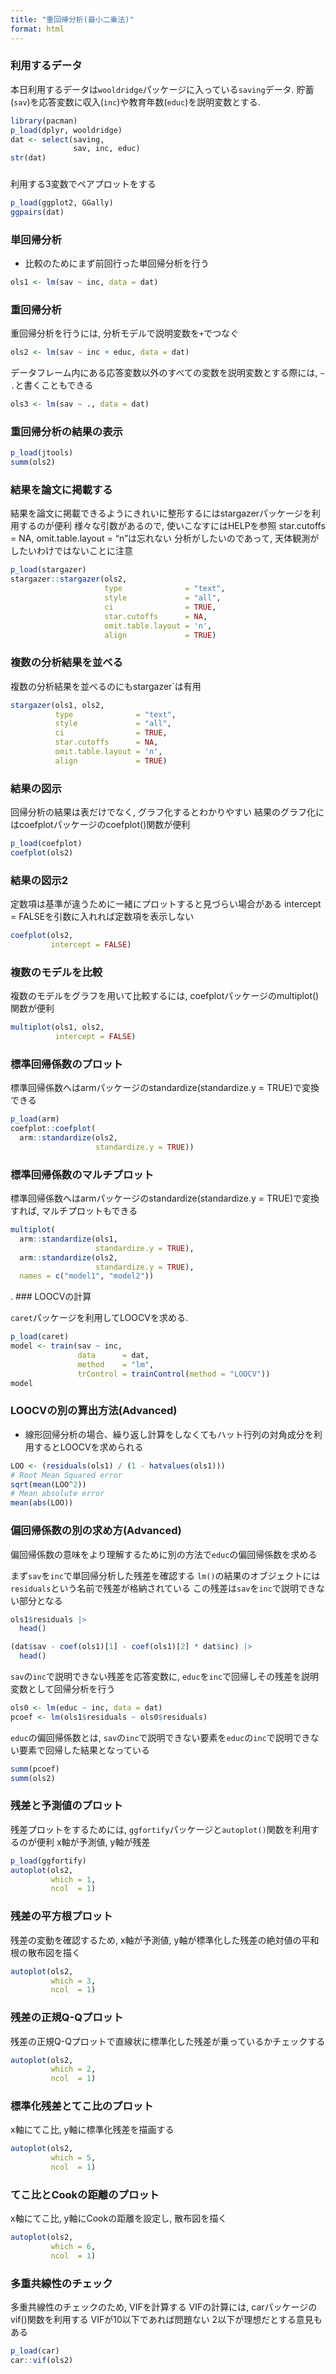---
title: "重回帰分析(最小二乗法)"
format: html
---

### 利用するデータ

本日利用するデータは`wooldridge`パッケージに入っている`saving`データ.
貯蓄(`sav`)を応答変数に収入(`inc`)や教育年数(`educ`)を説明変数とする.

```{r}
library(pacman)
p_load(dplyr, wooldridge)
dat <- select(saving,
              sav, inc, educ)
str(dat)
```

###

利用する3変数でペアプロットをする

```{r}
p_load(ggplot2, GGally)
ggpairs(dat)
```

### 単回帰分析

- 比較のためにまず前回行った単回帰分析を行う
    
```{r}
ols1 <- lm(sav ~ inc, data = dat)
```

### 重回帰分析

重回帰分析を行うには, 分析モデルで説明変数を`+`でつなぐ

```{r}
ols2 <- lm(sav ~ inc + educ, data = dat)
```

データフレーム内にある応答変数以外のすべての変数を説明変数とする際には, ` ~ .`と書くこともできる

```{r}
ols3 <- lm(sav ~ ., data = dat)
```

### 重回帰分析の結果の表示

```{r}
p_load(jtools)
summ(ols2)
```

### 結果を論文に掲載する

結果を論文に掲載できるようにきれいに整形するにはstargazerパッケージを利用するのが便利
様々な引数があるので, 使いこなすにはHELPを参照
star.cutoffs = NA, omit.table.layout = "n"は忘れない
    分析がしたいのであって, 天体観測がしたいわけではないことに注意

```{r}
p_load(stargazer)
stargazer::stargazer(ols2,
                     type              = "text",
                     style             = "all", 
                     ci                = TRUE,
                     star.cutoffs      = NA, 
                     omit.table.layout = 'n',
                     align             = TRUE)
```

### 複数の分析結果を並べる

複数の分析結果を並べるのにもstargazer`は有用

```{r}
stargazer(ols1, ols2,
          type              = "text",
          style             = "all", 
          ci                = TRUE,
          star.cutoffs      = NA, 
          omit.table.layout = 'n',
          align             = TRUE)
```

### 結果の図示

回帰分析の結果は表だけでなく, グラフ化するとわかりやすい
結果のグラフ化にはcoefplotパッケージのcoefplot()関数が便利

```{r}
p_load(coefplot)
coefplot(ols2)
```

### 結果の図示2

定数項は基準が違うために一緒にプロットすると見づらい場合がある
intercept = FALSEを引数に入れれば定数項を表示しない

```{r}
coefplot(ols2,
         intercept = FALSE)
```

### 複数のモデルを比較

複数のモデルをグラフを用いて比較するには, coefplotパッケージのmultiplot()関数が便利

```{r}
multiplot(ols1, ols2,
          intercept = FALSE)
```

### 標準回帰係数のプロット

標準回帰係数へはarmパッケージのstandardize(standardize.y = TRUE)で変換できる

```{r}
p_load(arm)
coefplot::coefplot(
  arm::standardize(ols2,
                   standardize.y = TRUE))
```

### 標準回帰係数のマルチプロット

標準回帰係数へはarmパッケージのstandardize(standardize.y = TRUE)で変換すれば, マルチプロットもできる

```{r}
multiplot(
  arm::standardize(ols1,
                   standardize.y = TRUE),
  arm::standardize(ols2,
                   standardize.y = TRUE),
  names = c("model1", "model2"))
```
.
### LOOCVの計算

`caret`パッケージを利用してLOOCVを求める.

```{r}
p_load(caret)
model <- train(sav ~ inc, 
               data      = dat,
               method    = "lm", 
               trControl = trainControl(method = "LOOCV"))
model
```

### LOOCVの別の算出方法(Advanced)

- 線形回帰分析の場合、繰り返し計算をしなくてもハット行列の対角成分を利用するとLOOCVを求められる

```{r}
LOO <- (residuals(ols1) / (1 - hatvalues(ols1)))
# Root Mean Squared error
sqrt(mean(LOO^2))
# Mean absolute error
mean(abs(LOO))
```

### 偏回帰係数の別の求め方(Advanced)

偏回帰係数の意味をより理解するために別の方法で`educ`の偏回帰係数を求める

まず`sav`を`inc`で単回帰分析した残差を確認する
`lm()`の結果のオブジェクトには`residuals`という名前で残差が格納されている
この残差は`sav`を`inc`で説明できない部分となる

```{r}
ols1$residuals |> 
  head()

(dat$sav - coef(ols1)[1] - coef(ols1)[2] * dat$inc) |> 
  head()
```

`sav`の`inc`で説明できない残差を応答変数に, `educ`を`inc`で回帰しその残差を説明変数として回帰分析を行う

```{r}
ols0 <- lm(educ ~ inc, data = dat)
pcoef <- lm(ols1$residuals ~ ols0$residuals)
```

`educ`の偏回帰係数とは, `sav`の`inc`で説明できない要素を`educ`の`inc`で説明できない要素で回帰した結果となっている

```{r}
summ(pcoef)
summ(ols2)
```

### 残差と予測値のプロット

残差プロットをするためには, `ggfortify`パッケージと`autoplot()`関数を利用するのが便利
x軸が予測値, y軸が残差

```{r}
p_load(ggfortify)
autoplot(ols2, 
         which = 1, 
         ncol  = 1)
```

### 残差の平方根プロット

残差の変動を確認するため, x軸が予測値, y軸が標準化した残差の絶対値の平和根の散布図を描く

```{r}
autoplot(ols2, 
         which = 3, 
         ncol  = 1)
```

### 残差の正規Q-Qプロット

残差の正規Q-Qプロットで直線状に標準化した残差が乗っているかチェックする

```{r}
autoplot(ols2, 
         which = 2,
         ncol  = 1)
```

### 標準化残差とてこ比のプロット

x軸にてこ比, y軸に標準化残差を描画する

```{r}
autoplot(ols2,
         which = 5,
         ncol  = 1)
```

### てこ比とCookの距離のプロット

x軸にてこ比, y軸にCookの距離を設定し, 散布図を描く

```{r}
autoplot(ols2, 
         which = 6, 
         ncol  = 1)
```

### 多重共線性のチェック

多重共線性のチェックのため, VIFを計算する
VIFの計算には, carパッケージのvif()関数を利用する
VIFが10以下であれば問題ない
    2以下が理想だとする意見もある

```{r}
p_load(car)
car::vif(ols2)
```
